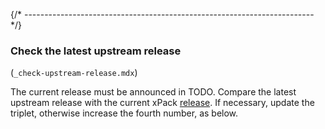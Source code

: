 
{/* ------------------------------------------------------------------------ */}

### Check the latest upstream release

(`_check-upstream-release.mdx`)

The current release must be announced in
TODO.
Compare the latest upstream release with the current xPack
[release](https://github.com/xpack-dev-tools/{{appLcName}}-xpack/releases).
If necessary, update the triplet, otherwise increase the fourth number,
as below.
